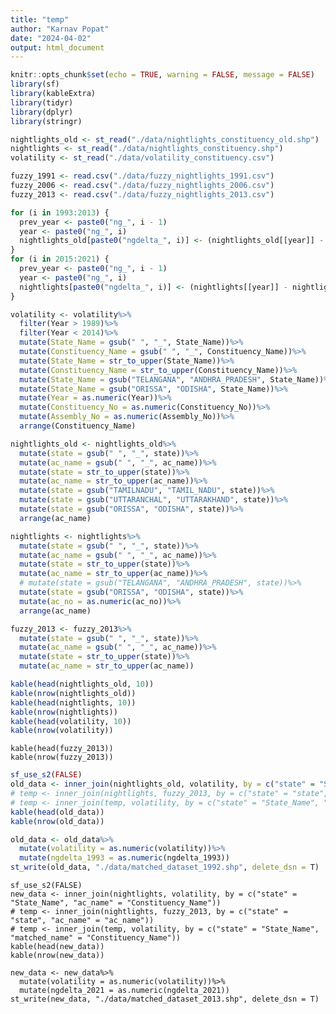 ```yaml
---
title: "temp"
author: "Karnav Popat"
date: "2024-04-02"
output: html_document
---
```


```r
knitr::opts_chunk$set(echo = TRUE, warning = FALSE, message = FALSE)
library(sf)
library(kableExtra)
library(tidyr)
library(dplyr)
library(stringr)
```

```r
nightlights_old <- st_read("./data/nightlights_constituency_old.shp")
nightlights <- st_read("./data/nightlights_constituency.shp")
volatility <- st_read("./data/volatility_constituency.csv")

fuzzy_1991 <- read.csv("./data/fuzzy_nightlights_1991.csv")
fuzzy_2006 <- read.csv("./data/fuzzy_nightlights_2006.csv")
fuzzy_2013 <- read.csv("./data/fuzzy_nightlights_2013.csv")
```

```r
for (i in 1993:2013) {
  prev_year <- paste0("ng_", i - 1)
  year <- paste0("ng_", i)
  nightlights_old[paste0("ngdelta_", i)] <- (nightlights_old[[year]] - nightlights_old[[prev_year]]) / nightlights_old[[prev_year]] * 100
}
for (i in 2015:2021) {
  prev_year <- paste0("ng_", i - 1)
  year <- paste0("ng_", i)
  nightlights[paste0("ngdelta_", i)] <- (nightlights[[year]] - nightlights[[prev_year]]) / nightlights[[prev_year]] * 100
}
```

``` r
volatility <- volatility%>%
  filter(Year > 1989)%>%
  filter(Year < 2014)%>%
  mutate(State_Name = gsub(" ", "_", State_Name))%>%
  mutate(Constituency_Name = gsub(" ", "_", Constituency_Name))%>%
  mutate(State_Name = str_to_upper(State_Name))%>%
  mutate(Constituency_Name = str_to_upper(Constituency_Name))%>%
  mutate(State_Name = gsub("TELANGANA", "ANDHRA_PRADESH", State_Name))%>%
  mutate(State_Name = gsub("ORISSA", "ODISHA", State_Name))%>%
  mutate(Year = as.numeric(Year))%>%
  mutate(Constituency_No = as.numeric(Constituency_No))%>%
  mutate(Assembly_No = as.numeric(Assembly_No))%>%
  arrange(Constituency_Name)

nightlights_old <- nightlights_old%>%
  mutate(state = gsub(" ", "_", state))%>%
  mutate(ac_name = gsub(" ", "_", ac_name))%>%
  mutate(state = str_to_upper(state))%>%
  mutate(ac_name = str_to_upper(ac_name))%>%
  mutate(state = gsub("TAMILNADU", "TAMIL_NADU", state))%>%
  mutate(state = gsub("UTTARANCHAL", "UTTARAKHAND", state))%>%
  mutate(state = gsub("ORISSA", "ODISHA", state))%>%
  arrange(ac_name)

nightlights <- nightlights%>%
  mutate(state = gsub(" ", "_", state))%>%
  mutate(ac_name = gsub(" ", "_", ac_name))%>%
  mutate(state = str_to_upper(state))%>%
  mutate(ac_name = str_to_upper(ac_name))%>%
  # mutate(state = gsub("TELANGANA", "ANDHRA_PRADESH", state))%>%
  mutate(state = gsub("ORISSA", "ODISHA", state))%>%
  mutate(ac_no = as.numeric(ac_no))%>%
  arrange(ac_name)

fuzzy_2013 <- fuzzy_2013%>%
  mutate(state = gsub(" ", "_", state))%>%
  mutate(ac_name = gsub(" ", "_", ac_name))%>%
  mutate(state = str_to_upper(state))%>%
  mutate(ac_name = str_to_upper(ac_name))

kable(head(nightlights_old, 10))
kable(nrow(nightlights_old))
kable(head(nightlights, 10))
kable(nrow(nightlights))
kable(head(volatility, 10))
kable(nrow(volatility))
```

``` fuzzy
kable(head(fuzzy_2013))
kable(nrow(fuzzy_2013))
```

``` r
sf_use_s2(FALSE)
old_data <- inner_join(nightlights_old, volatility, by = c("state" = "State_Name", "ac_name" = "Constituency_Name"))
# temp <- inner_join(nightlights, fuzzy_2013, by = c("state" = "state", "ac_name" = "ac_name"))
# temp <- inner_join(temp, volatility, by = c("state" = "State_Name", "matched_name" = "Constituency_Name"))
kable(head(old_data))
kable(nrow(old_data))
```

``` r
old_data <- old_data%>%
  mutate(volatility = as.numeric(volatility))%>%
  mutate(ngdelta_1993 = as.numeric(ngdelta_1993))
st_write(old_data, "./data/matched_dataset_1992.shp", delete_dsn = T)
```

``` merge_data
sf_use_s2(FALSE)
new_data <- inner_join(nightlights, volatility, by = c("state" = "State_Name", "ac_name" = "Constituency_Name"))
# temp <- inner_join(nightlights, fuzzy_2013, by = c("state" = "state", "ac_name" = "ac_name"))
# temp <- inner_join(temp, volatility, by = c("state" = "State_Name", "matched_name" = "Constituency_Name"))
kable(head(new_data))
kable(nrow(new_data))
```

``` write_data
new_data <- new_data%>%
  mutate(volatility = as.numeric(volatility))%>%
  mutate(ngdelta_2021 = as.numeric(ngdelta_2021))
st_write(new_data, "./data/matched_dataset_2013.shp", delete_dsn = T)
```


